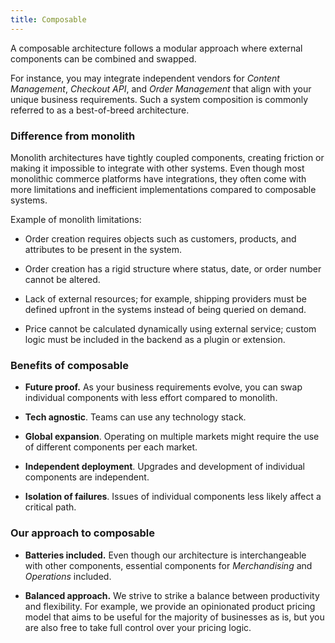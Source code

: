 ```yaml
---
title: Composable
---
```


A composable architecture follows a modular approach where external components can be combined and swapped.

For instance, you may integrate independent vendors for _Content Management_,
_Checkout API_, and _Order Management_ that align with your unique business requirements.
Such a system composition is commonly referred to as a best-of-breed architecture.

### Difference from monolith

Monolith architectures have tightly coupled components, creating friction or making it impossible to integrate with other systems.
Even though most monolithic commerce platforms have integrations, they often come with more limitations and inefficient implementations compared to composable systems.

Example of monolith limitations:

- Order creation requires objects such as customers, products, and attributes to be present in the system.

- Order creation has a rigid structure where status, date, or order number cannot be altered.

- Lack of external resources; for example, shipping providers must be defined upfront in the systems instead of being queried on demand.

- Price cannot be calculated dynamically using external service;
  custom logic must be included in the backend as a plugin or extension.

### Benefits of composable

- **Future proof.** As your business requirements evolve, you can swap individual components with less effort compared to monolith.

- **Tech agnostic**. Teams can use any technology stack.

- **Global expansion**. Operating on multiple markets might require the use of different components per each market.

- **Independent deployment**. Upgrades and development of individual components are independent.

- **Isolation of failures**. Issues of individual components less likely affect a critical path.

### Our approach to composable

- **Batteries included.**
  Even though our architecture is interchangeable with other components, essential components for _Merchandising_ and _Operations_ included.

- **Balanced approach.** We strive to strike a balance between productivity and flexibility.
  For example, we provide an opinionated product pricing model that aims to be useful for the majority of businesses as is, but you are also free to take full control over your pricing logic.
